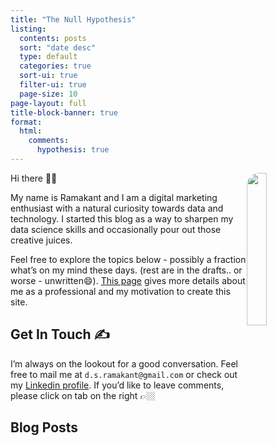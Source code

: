 ```yaml
---
title: "The Null Hypothesis"
listing:
  contents: posts
  sort: "date desc"
  type: default
  categories: true
  sort-ui: true
  filter-ui: true
  page-size: 10
page-layout: full
title-block-banner: true
format:
  html:
    comments:
      hypothesis: true
---
```


![](images/DSCN4504_v2.JPG){style="fig-align: right; float: right; border-radius: 20px" width="25%"}

Hi there 👋🏼

My name is Ramakant and I am a digital marketing enthusiast with a natural curiosity towards data and technology. I started this blog as a way to sharpen my data science skills and occasionally pour out those creative juices.

Feel free to explore the topics below - possibly a fraction what's on my mind these days. (rest are in the drafts.. or worse - unwritten😄). [This page](https://www.ds-ramakant.com/about.html) gives more details about me as a professional and my motivation to create this site.

## Get In Touch ✍️

I'm always on the lookout for a good conversation. Feel free to mail me at `d.s.ramakant@gmail.com` or check out my [Linkedin profile](https://www.linkedin.com/in/dsramakant/). If you'd like to leave comments, please click on tab on the right 👉🏼

## Blog Posts
